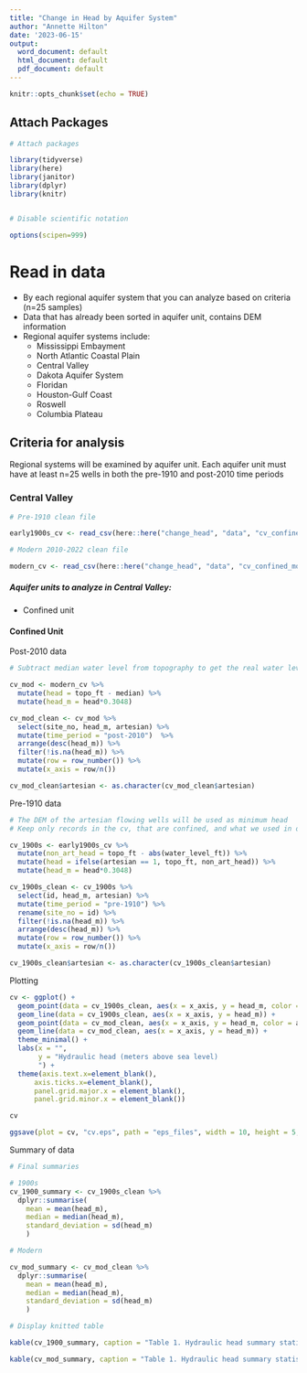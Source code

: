```yaml
---
title: "Change in Head by Aquifer System"
author: "Annette Hilton"
date: '2023-06-15'
output:
  word_document: default
  html_document: default
  pdf_document: default
---
```


```r
knitr::opts_chunk$set(echo = TRUE)
```


## Attach Packages

```r
# Attach packages 

library(tidyverse)
library(here)
library(janitor)
library(dplyr)
library(knitr)


# Disable scientific notation 

options(scipen=999)
```

# Read in data 

- By each regional aquifer system that you can analyze based on criteria (n=25 samples)
- Data that has already been sorted in aquifer unit, contains DEM information 
- Regional aquifer systems include: 
  - Mississippi Embayment
  - North Atlantic Coastal Plain 
  - Central Valley 
  - Dakota Aquifer System
  - Floridan 
  - Houston-Gulf Coast 
  - Roswell
  - Columbia Plateau 

## Criteria for analysis 

Regional systems will be examined by aquifer unit. 
Each aquifer unit must have at least n=25 wells in both the pre-1910 and post-2010 time periods 


### Central Valley   

```r
# Pre-1910 clean file 

early1900s_cv <- read_csv(here::here("change_head", "data", "cv_confined_historical.txt"))

# Modern 2010-2022 clean file 

modern_cv <- read_csv(here::here("change_head", "data", "cv_confined_mod.txt"))
```

##### Aquifer units to analyze in Central Valley: 

- Confined unit 

#### Confined Unit 

Post-2010 data 

```r
# Subtract median water level from topography to get the real water level 

cv_mod <- modern_cv %>% 
  mutate(head = topo_ft - median) %>% 
  mutate(head_m = head*0.3048)

cv_mod_clean <- cv_mod %>% 
  select(site_no, head_m, artesian) %>% 
  mutate(time_period = "post-2010")  %>% 
  arrange(desc(head_m)) %>% 
  filter(!is.na(head_m)) %>% 
  mutate(row = row_number()) %>% 
  mutate(x_axis = row/n())  

cv_mod_clean$artesian <- as.character(cv_mod_clean$artesian)

```

Pre-1910 data

```r
# The DEM of the artesian flowing wells will be used as minimum head 
# Keep only records in the cv, that are confined, and what we used in our regional analysis

cv_1900s <- early1900s_cv %>% 
  mutate(non_art_head = topo_ft - abs(water_level_ft)) %>% 
  mutate(head = ifelse(artesian == 1, topo_ft, non_art_head)) %>%
  mutate(head_m = head*0.3048)

cv_1900s_clean <- cv_1900s %>% 
  select(id, head_m, artesian) %>% 
  mutate(time_period = "pre-1910") %>% 
  rename(site_no = id) %>% 
  filter(!is.na(head_m)) %>% 
  arrange(desc(head_m)) %>% 
  mutate(row = row_number()) %>% 
  mutate(x_axis = row/n()) 

cv_1900s_clean$artesian <- as.character(cv_1900s_clean$artesian)
```

Plotting 

```r

cv <- ggplot() + 
  geom_point(data = cv_1900s_clean, aes(x = x_axis, y = head_m, color = artesian), size = 2.5) +
  geom_line(data = cv_1900s_clean, aes(x = x_axis, y = head_m)) +
  geom_point(data = cv_mod_clean, aes(x = x_axis, y = head_m, color = artesian), shape = 15, size = 2.5) +
  geom_line(data = cv_mod_clean, aes(x = x_axis, y = head_m)) +
  theme_minimal() +
  labs(x = "", 
       y = "Hydraulic head (meters above sea level)
       ") +
  theme(axis.text.x=element_blank(),
      axis.ticks.x=element_blank(), 
      panel.grid.major.x = element_blank(),
      panel.grid.minor.x = element_blank()) 

cv

ggsave(plot = cv, "cv.eps", path = "eps_files", width = 10, height = 5, units = "in")

```

Summary of data 

```r
# Final summaries 

# 1900s 
cv_1900_summary <- cv_1900s_clean %>%  
  dplyr::summarise(
    mean = mean(head_m), 
    median = median(head_m),
    standard_deviation = sd(head_m)
    )

# Modern 

cv_mod_summary <- cv_mod_clean %>%  
  dplyr::summarise(
    mean = mean(head_m), 
    median = median(head_m),
    standard_deviation = sd(head_m)
    )
```

```r

# Display knitted table 

kable(cv_1900_summary, caption = "Table 1. Hydraulic head summary statistics for Pre-1910")

kable(cv_mod_summary, caption = "Table 1. Hydraulic head summary statistics for Post-2010")

```